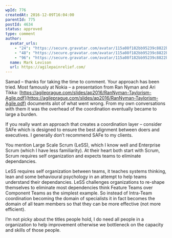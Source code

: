 ```yaml
---
wpId: 776
createdAt: 2016-12-09T16:04:00
parentId: 775
postId: 4634
status: approved
type: comment
author:
  avatar_urls:
    - "24": "https://secure.gravatar.com/avatar/115a08f182bb95239c8822b54b5c4235?s=24&d=mm&r=g"
    - "48": "https://secure.gravatar.com/avatar/115a08f182bb95239c8822b54b5c4235?s=48&d=mm&r=g"
    - "96": "https://secure.gravatar.com/avatar/115a08f182bb95239c8822b54b5c4235?s=96&d=mm&r=g"
  name: Mark Levison
  url: https://agilepainrelief.com/
---
```


Samad – thanks for taking the time to comment. Your approach has been tried. Most famously at Nokia – a presentation from Ran Nyman and Ari Tikka: [https://agileprague.com/slides/ap2016/RanNyman-Taylorism-Agile.pdf](https://agileprague.com/slides/ap2016/RanNyman-Taylorism-Agile.pdf) documents alot of what went wrong. From my own conversations with them it was the overhead of the coordination eventually became to large a burden.

If you really want an approach that creates a coordination layer – consider SAFe which is designed to ensure the best alignment between doers and executives. I generally don’t recommend SAFe to my clients.

You mention Large Scale Scrum (LeSS), which I know well and Enterprise Scrum (which I have less familiarity). At their heart both start with Scrum, Scrum requires self organization and expects teams to eliminate dependancies.

LeSS requires self organization between teams, it teaches systems thinking, lean and some behavioural psychology in an attempt to help teams understand their dependancies. LeSS challenges organizations to re-shape themselves to eliminate most dependencies think Feature Teams over Component Teams as the simplest example. So instead of Intra-Team coordination becoming the domain of specialists it in fact becomes the domain of all team members so that they can be more effective (not more efficient).

I’m not picky about the titles people hold, I do need all people in a organization to help improvement otherwise we bottleneck on the capacity and skills of those people.